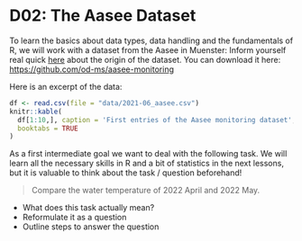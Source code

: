 # D02: The Aasee Dataset 

To learn the basics about data types, data handling and the fundamentals of R, we will work with a dataset from the Aasee in Muenster:
Inform yourself real quick [here](https://opendata.stadt-muenster.de/dataset/aasee-m%C3%BCnster-tagesaktuelle-sensordaten) about the origin of the dataset. You can download it here: [https://github.com/od-ms/aasee-monitoring](https://github.com/od-ms/aasee-monitoring)

Here is an excerpt of the data:


```r
df <- read.csv(file = "data/2021-06_aasee.csv")
knitr::kable(
  df[1:10,], caption = 'First entries of the Aasee monitoring dataset',
  booktabs = TRUE
)
```


As a first intermediate goal we want to deal with the following task. We will learn all the necessary skills in R and a bit of statistics in the next lessons, but it is valuable to think about the task / question beforehand! 

> Compare the water temperature of 2022 April and 2022 May.

* What does this task actually mean?
* Reformulate it as a question
* Outline steps to answer the question


